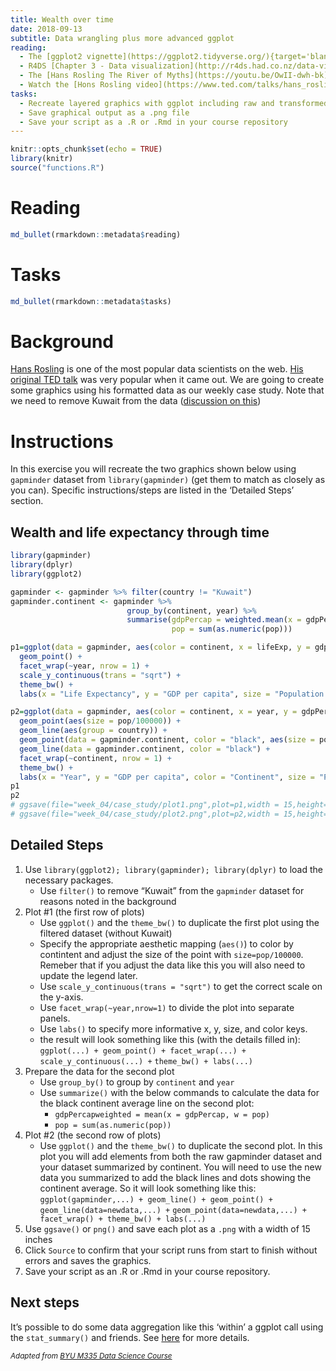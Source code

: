 ```yaml
---
title: Wealth over time
date: 2018-09-13 
subtitle: Data wrangling plus more advanced ggplot
reading:
  - The [ggplot2 vignette](https://ggplot2.tidyverse.org/){target='blank'}
  - R4DS [Chapter 3 - Data visualization](http://r4ds.had.co.nz/data-visualisation.html){target='blank'}
  - The [Hans Rosling The River of Myths](https://youtu.be/OwII-dwh-bk){target='blank'}
  - Watch the [Hons Rosling video](https://www.ted.com/talks/hans_rosling_shows_the_best_stats_you_ve_ever_seen){target="blank"}
tasks:
  - Recreate layered graphics with ggplot including raw and transformed data
  - Save graphical output as a .png file
  - Save your script as a .R or .Rmd in your course repository
---
```


```r
knitr::opts_chunk$set(echo = TRUE)
library(knitr)
source("functions.R")
```


# Reading

```r
md_bullet(rmarkdown::metadata$reading)
```

# Tasks

```r
md_bullet(rmarkdown::metadata$tasks)
```


# Background

[Hans Rosling](http://www.gapminder.org/news/sad-to-announce-hans-rosling-passed-away-this-morning/){target="blank"} is one of the most popular data scientists on the web. [His original TED talk](https://www.ted.com/talks/hans_rosling_shows_the_best_stats_you_ve_ever_seen){target="blank"} was very popular when it came out.  We are going to create some graphics using his formatted data as our weekly case study. Note that we need to remove Kuwait from the data ([discussion on this](https://github.com/jennybc/gapminder/issues/9){target="blank"})

# Instructions

In this exercise you will recreate the two graphics shown below using `gapminder` dataset from `library(gapminder)` (get them to match as closely as you can). Specific instructions/steps are listed in the 'Detailed Steps' section.


## Wealth and life expectancy through time

```r
library(gapminder)
library(dplyr)
library(ggplot2)

gapminder <- gapminder %>% filter(country != "Kuwait")
gapminder.continent <- gapminder %>% 
                          group_by(continent, year) %>% 
                          summarise(gdpPercap = weighted.mean(x = gdpPercap, w = pop), 
                                    pop = sum(as.numeric(pop)))

p1=ggplot(data = gapminder, aes(color = continent, x = lifeExp, y = gdpPercap, size = pop/100000)) + 
  geom_point() + 
  facet_wrap(~year, nrow = 1) + 
  scale_y_continuous(trans = "sqrt") +
  theme_bw() + 
  labs(x = "Life Expectancy", y = "GDP per capita", size = "Population (100k)", color = "continent")

p2=ggplot(data = gapminder, aes(color = continent, x = year, y = gdpPercap)) + 
  geom_point(aes(size = pop/100000)) + 
  geom_line(aes(group = country)) +
  geom_point(data = gapminder.continent, color = "black", aes(size = pop/100000)) +
  geom_line(data = gapminder.continent, color = "black") +
  facet_wrap(~continent, nrow = 1) +
  theme_bw() + 
  labs(x = "Year", y = "GDP per capita", color = "Continent", size = "Population (100k)")
p1
p2
# ggsave(file="week_04/case_study/plot1.png",plot=p1,width = 15,height=8)
# ggsave(file="week_04/case_study/plot2.png",plot=p2,width = 15,height=8)
```


## Detailed Steps

1. Use `library(ggplot2); library(gapminder); library(dplyr)` to load the necessary packages.
      * Use `filter()` to remove "Kuwait" from the `gapminder` dataset for reasons noted in the background
2. Plot #1 (the first row of plots) 
      * Use `ggplot()` and the `theme_bw()` to duplicate the first plot using the filtered dataset (without Kuwait)
      * Specify the appropriate aesthetic mapping (`aes()`) to color by contintent and adjust the size of the point with `size=pop/100000`.  Remeber that if you adjust the data like this you will also need to update the legend later.
      * Use  `scale_y_continuous(trans = "sqrt")` to get the correct scale on the y-axis.
      * Use `facet_wrap(~year,nrow=1)` to divide the plot into separate panels.
      * Use `labs()` to specify more informative x, y, size, and color keys.  
      * the result will look something like this (with the details filled in):
   `ggplot(...) + geom_point() + facet_wrap(...) + scale_y_continuous(...) + ` `theme_bw() + labs(...)`
3. Prepare the data for the second plot
      * Use `group_by()` to group by `continent` and `year`
      * Use `summarize()` with the below commands to calculate the data for the black continent average line on the second plot:
         * `gdpPercapweighted = mean(x = gdpPercap, w = pop)`
         * `pop = sum(as.numeric(pop))` 
4. Plot #2 (the second row of plots) 
      * Use `ggplot()` and the `theme_bw()` to duplicate the second plot. In this plot you will add elements from both the raw gapminder dataset and your dataset summarized by continent. You will need to use the new data you summarized to add the black lines and dots showing the continent average. So it will look something like this:
     ` ggplot(gapminder,...) + geom_line() + geom_point() + geom_line(data=newdata,...) + ` `geom_point(data=newdata,...) + facet_wrap() + theme_bw() + labs(...)`
5. Use `ggsave()` or `png()` and save each plot as a `.png` with a width of 15 inches
6. Click `Source` to confirm that your script runs from start to finish without errors and saves the graphics.
7. Save your script as an .R or .Rmd in your course repository.

## Next steps

It's possible to do some data aggregation like this 'within' a ggplot call using the `stat_summary()` and friends.  See [here](https://ggplot2.tidyverse.org/reference/stat_summary.html) for more details.


<i> <small> Adapted from [BYU M335 Data Science Course](https://byuistats.github.io/M335) </small> </i>